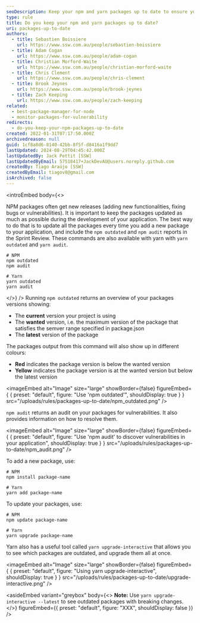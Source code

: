 ```yaml
---
seoDescription: Keep your npm and yarn packages up to date to ensure your application's security and functionality.
type: rule
title: Do you keep your npm and yarn packages up to date?
uri: packages-up-to-date
authors:
  - title: Sebastien Boissiere
    url: https://www.ssw.com.au/people/sebastien-boissiere
  - title: Adam Cogan
    url: https://www.ssw.com.au/people/adam-cogan
  - title: Christian Morford-Waite
    url: https://www.ssw.com.au/people/christian-morford-waite
  - title: Chris Clement
    url: https://www.ssw.com.au/people/chris-clement
  - title: Brook Jeynes
    url: https://www.ssw.com.au/people/brook-jeynes
  - title: Zach Keeping
    url: https://www.ssw.com.au/people/zach-keeping
related:
  - best-package-manager-for-node
  - monitor-packages-for-vulnerability
redirects:
  - do-you-keep-your-npm-packages-up-to-date
created: 2022-01-31T07:17:50.000Z
archivedreason: null
guid: 1cf8a8d6-8140-42bb-8f5f-d8416a1f9dd7
lastUpdated: 2024-08-29T04:45:42.000Z
lastUpdatedBy: Jack Pettit [SSW]
lastUpdatedByEmail: 57518417+JackDevAU@users.noreply.github.com
createdBy: Tiago Araújo [SSW]
createdByEmail: tiagov8@gmail.com
isArchived: false
---
```


<introEmbed
  body={<>
<introYoutube url="https://www.youtube.com/embed/LN2zsrLqljY" description="Video: NPM package hell 🔥... How to avoid going insane with [Brook Jeynes](https://ssw.com.au/people/brook-jeynes/) (4 min)" />

NPM packages often get new releases (adding new functionalities, fixing bugs or vulnerabilities). It is important to keep the packages updated as much as possible during the development of your application. The best way to do that is to update all the packages every time you add a new package to your application, and include the `npm outdated` and `npm audit` reports in the Sprint Review. These commands are also available with yarn with `yarn outdated` and `yarn audit`.

```shell
# NPM
npm outdated
npm audit

# Yarn
yarn outdated
yarn audit
```
  </>}
/>
Running `npm outdated` returns an overview of your packages versions showing:

* The **current** version your project is using
* The **wanted** version, i.e. the maximum version of the package that satisfies the semver range specified in package.json
* The **latest** version of the package

The packages output from this command will also show up in different colours:

* **Red** indicates the package version is below the wanted version
* **Yellow** indicates the package version is at the wanted version but below the latest version


<imageEmbed
  alt="Image"
  size="large"
  showBorder={false}
  figureEmbed={ {
    preset: "default",
    figure: "Use 'npm outdated'",
    shouldDisplay: true
  } }
  src="/uploads/rules/packages-up-to-date/npm_outdated.png"
/>

`npm audit` returns an audit on your packages for vulnerabilities. It also provides information on how to resolve them.


<imageEmbed
  alt="Image"
  size="large"
  showBorder={false}
  figureEmbed={ {
    preset: "default",
    figure: "Use 'npm audit' to discover vulnerabilities in your application",
    shouldDisplay: true
  } }
  src="/uploads/rules/packages-up-to-date/npm_audit.png"
/>

To add a new package, use:

```shell
# NPM
npm install package-name

# Yarn
yarn add package-name
```

To update your packages, use:

```shell
# NPM
npm update package-name

# Yarn
yarn upgrade package-name
```

Yarn also has a useful tool called `yarn upgrade-interactive` that allows you to see which packages are outdated, and upgrade them all at once.


<imageEmbed
  alt="Image"
  size="large"
  showBorder={false}
  figureEmbed={ {
    preset: "default",
    figure: "Using yarn upgrade-interactive",
    shouldDisplay: true
  } }
  src="/uploads/rules/packages-up-to-date/upgrade-interactive.png"
/>

<asideEmbed
  variant="greybox"
  body={<>
    **Note:** Use `yarn upgrade-interactive --latest` to see outdated packages with breaking changes.
  </>}
  figureEmbed={{
    preset: "default",
    figure: "XXX",
    shouldDisplay: false
  }}
/>

